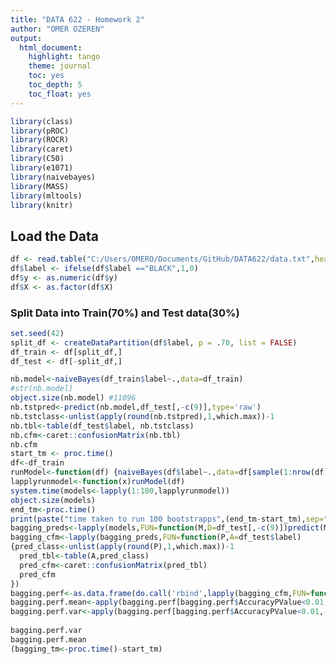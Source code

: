 ```yaml
---
title: "DATA 622 - Homework 2"
author: "OMER OZEREN"
output:
  html_document:
    highlight: tango
    theme: journal
    toc: yes
    toc_depth: 5
    toc_float: yes
---
```


```r
library(class)
library(pROC)
library(ROCR)
library(caret)
library(C50)
library(e1071)
library(naivebayes)
library(MASS)
library(mltools)
library(knitr)
```
## Load the Data

```r
df <- read.table("C:/Users/OMERO/Documents/GitHub/DATA622/data.txt",header = T,sep=',')
df$label <- ifelse(df$label =="BLACK",1,0)
df$y <- as.numeric(df$y)
df$X <- as.factor(df$X)
```

### Split Data into Train(70%) and Test data(30%)  

```r
set.seed(42)
split_df <- createDataPartition(df$label, p = .70, list = FALSE)
df_train <- df[split_df,]
df_test <- df[-split_df,]
```

```r
nb.model<-naiveBayes(df_train$label~.,data=df_train)
#str(nb.model)
object.size(nb.model) #11096
nb.tstpred<-predict(nb.model,df_test[,-c(9)],type='raw')
nb.tstclass<-unlist(apply(round(nb.tstpred),1,which.max))-1
nb.tbl<-table(df_test$label, nb.tstclass)
nb.cfm<-caret::confusionMatrix(nb.tbl)
nb.cfm
start_tm <- proc.time() 
df<-df_train
runModel<-function(df) {naiveBayes(df$label~.,data=df[sample(1:nrow(df),nrow(df),replace=T),])}
lapplyrunmodel<-function(x)runModel(df)
system.time(models<-lapply(1:100,lapplyrunmodel))
object.size(models)
end_tm<-proc.time() 
print(paste("time taken to run 100 bootstrapps",(end_tm-start_tm),sep=":"))
bagging_preds<-lapply(models,FUN=function(M,D=df_test[,-c(9)])predict(M,D,type='raw'))
bagging_cfm<-lapply(bagging_preds,FUN=function(P,A=df_test$label)
{pred_class<-unlist(apply(round(P),1,which.max))-1
  pred_tbl<-table(A,pred_class)
  pred_cfm<-caret::confusionMatrix(pred_tbl)
  pred_cfm
})
bagging.perf<-as.data.frame(do.call('rbind',lapply(bagging_cfm,FUN=function(cfm)c(cfm$overall,cfm$byClass))))
bagging.perf.mean<-apply(bagging.perf[bagging.perf$AccuracyPValue<0.01,-c(6:7)],2,mean)
bagging.perf.var<-apply(bagging.perf[bagging.perf$AccuracyPValue<0.01,-c(6:7)],2,sd)
  
bagging.perf.var
bagging.perf.mean
(bagging_tm<-proc.time()-start_tm)
```

